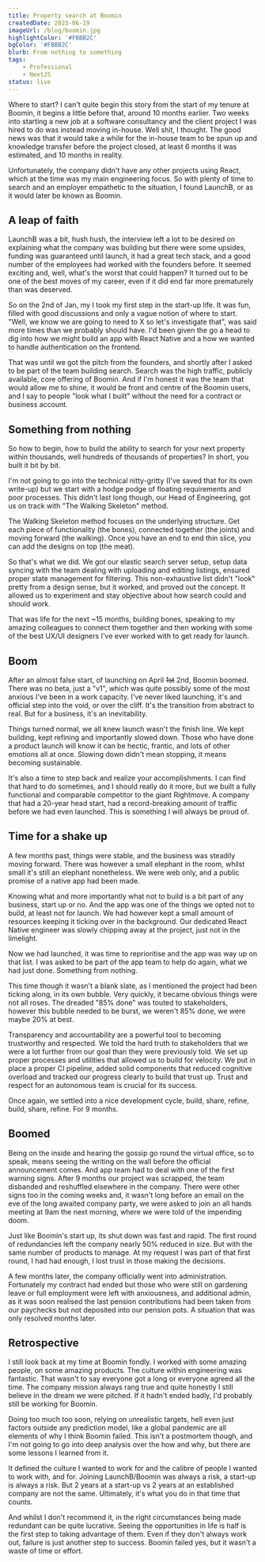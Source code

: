 ```yaml
---
title: Property search at Boomin
createdDate: 2023-06-19
imageUrl: /blog/boomin.jpg
highlightColor: '#FBBB2C'
bgColor: '#FBBB2C'
blurb: From nothing to something
tags:
    - Professional
    - NextJS
status: live
---
```


Where to start? I can't quite begin this story from the start of my tenure at Boomin,
it begins a little before that, around 10 months earlier. Two weeks into starting a 
new job at a software consultancy and the client project I was hired to do was instead moving in-house. Well shit, I thought. The good news was that it would take a while for the in-house team to be spun up and knowledge transfer before the project closed, at least 6 months it was estimated, and 10 months in reality.

Unfortunately, the company didn't have any other projects using React, which at the time was my main engineering focus. So with plenty of time to search and an employer empathetic to the situation, I found LaunchB, or as it would later be known as Boomin.

## A leap of faith

LaunchB was a bit, hush hush, the interview left a lot to be desired on explaining what the company was building but there were some upsides, funding was guaranteed until launch, it had a great tech stack, and a good number of the employees had worked with the founders before. It seemed exciting and, well, what's the worst that could happen? It turned out to be one of the best moves of my career, even if it did end far more prematurely than was deserved.

So on the 2nd of Jan, my I took my first step in the start-up life. It was fun, filled with good discussions and only a vague notion of where to start. "Well, we know we are going to need to X so let's investigate that", was said more times than we probably should have. I'd been given the go a head to dig into how we might build an app with React Native and a how we wanted to handle authentication on the frontend.

That was until we got the pitch from the founders, and shortly after I asked to be part of the team building search. Search was the high traffic, publicly available, core offering of Boomin. And if I'm honest it was the team that would allow me to shine, it would be front and centre of the Boomin users, and I say to people "look what I built" without the need for a contract or business account.

## Something from nothing

So how to begin, how to build the ability to search for your next property within thousands, well hundreds of thousands of properties? In short, you built it bit by bit.

I'm not going to go into the technical nitty-gritty (I've saved that for its own write-up) but we start with a hodge podge of floating requirements and poor processes. This didn't last long though, our Head of Engineering, got us on track with "The Walking Skeleton" method.

The Walking Skeleton method focuses on the underlying structure. Get each piece of functionality (the bones), connected together (the joints) and moving forward (the walking). Once you have an end to end thin slice, you can add the designs on top (the meat).

So that's what we did. We got our elastic search server setup, setup data syncing with the team dealing with uploading and editing listings, ensured proper state management for filtering. This non-exhaustive list didn't "look" pretty from a design sense, but it worked, and proved out the concept. It allowed us to experiment and stay objective about how search could and should work.

That was life for the next ~15 months, building bones, speaking to my amazing colleagues to connect them together and then working with some of the best UX/UI designers I've ever worked with to get ready for launch.

## Boom

After an almost false start, of launching on April ~~1st~~ 2nd, Boomin boomed. There was no beta, just a "v1", which was quite possibly some of the most anxious I've been in a work capacity. I've never liked launching, it's and official step into the void, or over the cliff. It's the transition from abstract to real. But for a business, it's an inevitability.

Things turned normal, we all knew launch wasn't the finish line. We kept building, kept refining and importantly slowed down. Those who have done a product launch will know it can be hectic, frantic, and lots of other emotions all at once. Slowing down didn't mean stopping, it means becoming sustainable.

It's also a time to step back and realize your accomplishments. I can find that hard to do sometimes, and I should really do it more, but we built a fully functional and comparable competitor to the giant Rightmove. A company that had a 20-year head start, had a record-breaking amount of traffic before we had even launched. This is something I will always be proud of.

## Time for a shake up

A few months past, things were stable, and the business was steadily moving forward. There was however a small elephant in the room, whilst small it's still an elephant nonetheless. We were web only, and a public promise of a native app had been made.

Knowing what and more importantly what not to build is a bit part of any business, start up or no. And the app was one of the things we opted not to build, at least not for launch. We had however kept a small amount of resources keeping it ticking over in the background. Our dedicated React Native engineer was slowly chipping away at the project, just not in the limelight.

Now we had launched, it was time to reprioritise and the app was way up on that list. I was asked to be part of the app team to help do again, what we had just done. Something from nothing.

This time though it wasn't a blank slate, as I mentioned the project had been ticking along, in its own bubble. Very quickly, it became obvious things were not all roses. The dreaded "85% done" was touted to stakeholders, however this bubble needed to be burst, we weren't 85% done, we were maybe 20% at best.

Transparency and accountability are a powerful tool to becoming trustworthy and respected. We told the hard truth to stakeholders that we were a lot further from our goal than they were previously told. We set up proper processes and utilities that allowed us to build for velocity. We put in place a proper CI pipeline, added solid components that reduced cognitive overload and tracked our progress clearly to build that trust up. Trust and respect for an autonomous team is crucial for its success.

Once again, we settled into a nice development cycle, build, share, refine, build, share, refine. For 9 months.

## Boomed

Being on the inside and hearing the gossip go round the virtual office, so to speak, means seeing the writing on the wall before the official announcement comes. And app team had to deal with one of the first warning signs. After 9 months our project was scrapped, the team disbanded and reshuffled elsewhere in the company. There were other signs too in the coming weeks and, it wasn't long before an email on the eve of the long awaited company party, we were asked to join an all hands meeting at 9am the next morning, where we were told of the impending doom.

Just like Boomin's start up, its shut down was fast and rapid. The first round of redundancies left the company nearly 50% reduced in size. But with the same number of products to manage. At my request I was part of that first round, I had had enough, I lost trust in those making the decisions.

A few months later, the company officially went into administration. Fortunately my contract had ended but those who were still on gardening leave or full employment were left with anxiousness, and additional admin, as it was soon realised the last pension contributions had been taken from our paychecks but not deposited into our pension pots. A situation that was only resolved months later.

## Retrospective

I still look back at my time at Boomin fondly. I worked with some amazing people, on some amazing products. The culture within engineering was fantastic. That wasn't to say everyone got a long or everyone agreed all the time. The company mission always rang true and quite honestly I still believe in the dream we were pitched. If it hadn't ended badly, I'd probably still be working for Boomin.

Doing too much too soon, relying on unrealistic targets, hell even just factors outside any prediction model, like a global pandemic are all elements of why I think Boomin failed. This isn't a postmortem though, and I'm not going to go into deep analysis over the how and why, but there are some lessons I learned from it.

It defined the culture I wanted to work for and the calibre of people I wanted to work with, and for. Joining LaunchB/Boomin was always a risk, a start-up is always a risk. But 2 years at a start-up vs 2 years at an established company are not the same. Ultimately, it's what you do in that time that counts.

And whilst I don't recommend it, in the right circumstances being made redundant can be quite lucrative. Seeing the opportunities in life is half is the first step to taking advantage of them. Even if they don't always work out, failure is just another step to success. Boomin failed yes, but it wasn't a waste of time or effort.
